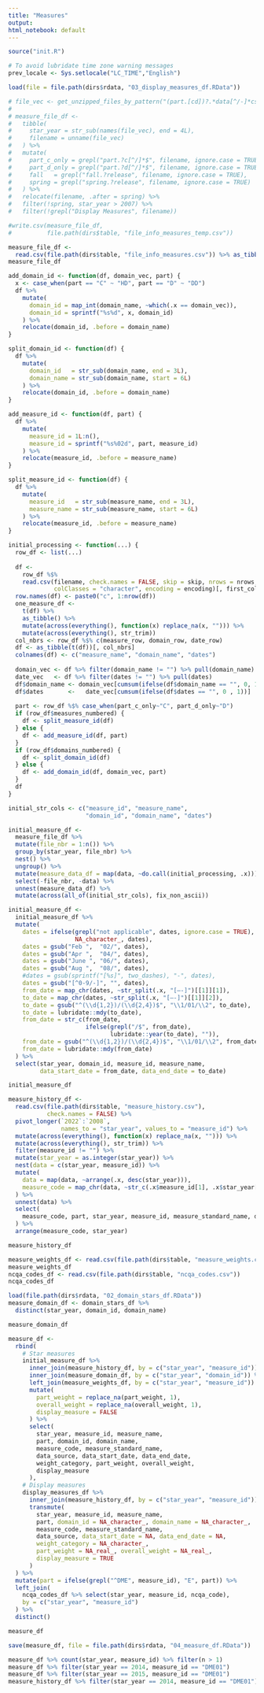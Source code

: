 ```yaml
---
title: "Measures"
output:
html_notebook: default
---
```


```r
source("init.R")

# To avoid lubridate time zone warning messages
prev_locale <- Sys.setlocale("LC_TIME","English")

load(file = file.path(dirs$rdata, "03_display_measures_df.RData"))
```



```r
# file_vec <- get_unzipped_files_by_pattern("(part.[cd])?.*data[^/-]*csv$")
# 
# measure_file_df <-
#   tibble(
#     star_year = str_sub(names(file_vec), end = 4L),
#     filename = unname(file_vec)
#   ) %>%
#   mutate(
#     part_c_only = grepl("part.?c[^/]*$", filename, ignore.case = TRUE),
#     part_d_only = grepl("part.?d[^/]*$", filename, ignore.case = TRUE),
#     fall   = grepl("fall.?release", filename, ignore.case = TRUE),
#     spring = grepl("spring.?release", filename, ignore.case = TRUE)
#   ) %>%
#   relocate(filename, .after = spring) %>%
#   filter(!spring, star_year > 2007) %>%
#   filter(!grepl("Display Measures", filename))

#write.csv(measure_file_df,
#          file.path(dirs$table, "file_info_measures_temp.csv"))
```



```r
measure_file_df <-
  read.csv(file.path(dirs$table, "file_info_measures.csv")) %>% as_tibble()
measure_file_df
```




```r
add_domain_id <- function(df, domain_vec, part) {
  x <- case_when(part == "C" ~ "HD", part == "D" ~ "DD")
  df %>%
    mutate(
      domain_id = map_int(domain_name, ~which(.x == domain_vec)),
      domain_id = sprintf("%s%d", x, domain_id)
    ) %>%
    relocate(domain_id, .before = domain_name)
}

split_domain_id <- function(df) {
  df %>%
    mutate(
      domain_id   = str_sub(domain_name, end = 3L),
      domain_name = str_sub(domain_name, start = 6L)
    ) %>%
    relocate(domain_id, .before = domain_name)
}

add_measure_id <- function(df, part) {
  df %>%
    mutate(
      measure_id = 1L:n(),
      measure_id = sprintf("%s%02d", part, measure_id)
    ) %>%
    relocate(measure_id, .before = measure_name)
}

split_measure_id <- function(df) {
  df %>%
    mutate(
      measure_id   = str_sub(measure_name, end = 3L),
      measure_name = str_sub(measure_name, start = 6L)
    ) %>%
    relocate(measure_id, .before = measure_name)
}

initial_processing <- function(...) {
  row_df <- list(...)
  
  df <-
    row_df %$%
    read.csv(filename, check.names = FALSE, skip = skip, nrows = nrows,
             colClasses = "character", encoding = encoding)[, first_col:last_col]
  row.names(df) <- paste0("c", 1:nrow(df))
  one_measure_df <-
    t(df) %>%
    as_tibble() %>%
    mutate(across(everything(), function(x) replace_na(x, ""))) %>%
    mutate(across(everything(), str_trim))
  col_nbrs <- row_df %$% c(measure_row, domain_row, date_row)
  df <- as_tibble(t(df))[, col_nbrs]
  colnames(df) <- c("measure_name", "domain_name", "dates")
  
  domain_vec <- df %>% filter(domain_name != "") %>% pull(domain_name)
  date_vec   <- df %>% filter(dates != "") %>% pull(dates)
  df$domain_name <- domain_vec[cumsum(ifelse(df$domain_name == "", 0, 1))]
  df$dates       <-   date_vec[cumsum(ifelse(df$dates == "", 0 , 1))]
  
  part <- row_df %$% case_when(part_c_only~"C", part_d_only~"D")
  if (row_df$measures_numbered) {
    df <- split_measure_id(df)
  } else {
    df <- add_measure_id(df, part)
  }
  if (row_df$domains_numbered) {
    df <- split_domain_id(df)
  } else {
    df <- add_domain_id(df, domain_vec, part)
  }
  df
}
```


```r
initial_str_cols <- c("measure_id", "measure_name",
                      "domain_id", "domain_name", "dates")

initial_measure_df <-
  measure_file_df %>%
  mutate(file_nbr = 1:n()) %>%
  group_by(star_year, file_nbr) %>%
  nest() %>%
  ungroup() %>%
  mutate(measure_data_df = map(data, ~do.call(initial_processing, .x))) %>%
  select(-file_nbr, -data) %>%
  unnest(measure_data_df) %>%
  mutate(across(all_of(initial_str_cols), fix_non_ascii))

initial_measure_df <-
  initial_measure_df %>%
  mutate(
    dates = ifelse(grepl("not applicable", dates, ignore.case = TRUE),
                   NA_character_, dates),
    dates = gsub("Feb ",  "02/", dates),
    dates = gsub("Apr ",  "04/", dates),
    dates = gsub("June ", "06/", dates),
    dates = gsub("Aug ",  "08/", dates),
    #dates = gsub(sprintf("[%s]", two_dashes), "-", dates),
    dates = gsub("[^0-9/-]", "", dates),
    from_date = map_chr(dates, ~str_split(.x, "[–-]")[[1]][1]),
    to_date = map_chr(dates, ~str_split(.x, "[–-]")[[1]][2]),
    to_date = gsub("^(\\d{1,2})/(\\d{2,4})$", "\\1/01/\\2", to_date),
    to_date = lubridate::mdy(to_date),
    from_date = str_c(from_date,
                      ifelse(grepl("/$", from_date),
                             lubridate::year(to_date), "")),
    from_date = gsub("^(\\d{1,2})/(\\d{2,4})$", "\\1/01/\\2", from_date),
    from_date = lubridate::mdy(from_date)
  ) %>%
  select(star_year, domain_id, measure_id, measure_name,
         data_start_date = from_date, data_end_date = to_date)

initial_measure_df
```


```r
measure_history_df <-
  read.csv(file.path(dirs$table, "measure_history.csv"),
           check.names = FALSE) %>%
  pivot_longer(`2022`:`2008`,
               names_to = "star_year", values_to = "measure_id") %>%
  mutate(across(everything(), function(x) replace_na(x, ""))) %>%
  mutate(across(everything(), str_trim)) %>%
  filter(measure_id != "") %>%
  mutate(star_year = as.integer(star_year)) %>%
  nest(data = c(star_year, measure_id)) %>%
  mutate(
    data = map(data, ~arrange(.x, desc(star_year))),
    measure_code = map_chr(data, ~str_c(.x$measure_id[1], .x$star_year[1]))
  ) %>%
  unnest(data) %>%
  select(
    measure_code, part, star_year, measure_id, measure_standard_name, data_source
  ) %>%
  arrange(measure_code, star_year)

measure_history_df
```



```r
measure_weights_df <- read.csv(file.path(dirs$table, "measure_weights.csv"))
measure_weights_df
ncqa_codes_df <- read.csv(file.path(dirs$table, "ncqa_codes.csv"))
ncqa_codes_df
```

```r
load(file.path(dirs$rdata, "02_domain_stars_df.RData"))
measure_domain_df <- domain_stars_df %>%
  distinct(star_year, domain_id, domain_name)

measure_domain_df
```


```r
measure_df <-
  rbind(
    # Star measures
    initial_measure_df %>%
      inner_join(measure_history_df, by = c("star_year", "measure_id")) %>%
      inner_join(measure_domain_df, by = c("star_year", "domain_id")) %>%
      left_join(measure_weights_df, by = c("star_year", "measure_id")) %>%
      mutate(
        part_weight = replace_na(part_weight, 1),
        overall_weight = replace_na(overall_weight, 1),
        display_measure = FALSE
      ) %>%
      select(
        star_year, measure_id, measure_name,
        part, domain_id, domain_name,
        measure_code, measure_standard_name,
        data_source, data_start_date, data_end_date,
        weight_category, part_weight, overall_weight,
        display_measure
      ),
    # Display measures
    display_measures_df %>%
      inner_join(measure_history_df, by = c("star_year", "measure_id")) %>%
      transmute(
        star_year, measure_id, measure_name,
        part, domain_id = NA_character_, domain_name = NA_character_,
        measure_code, measure_standard_name,
        data_source, data_start_date = NA, data_end_date = NA,
        weight_category = NA_character_,
        part_weight = NA_real_, overall_weight = NA_real_,
        display_measure = TRUE
      )
  ) %>%
  mutate(part = ifelse(grepl("^DME", measure_id), "E", part)) %>%
  left_join(
    ncqa_codes_df %>% select(star_year, measure_id, ncqa_code),
    by = c("star_year", "measure_id")
  ) %>%
  distinct()

measure_df
```

```r
save(measure_df, file = file.path(dirs$rdata, "04_measure_df.RData"))
```


```r
measure_df %>% count(star_year, measure_id) %>% filter(n > 1)
measure_df %>% filter(star_year == 2014, measure_id == "DME01")
measure_df %>% filter(star_year == 2015, measure_id == "DME01")
measure_history_df %>% filter(star_year == 2014, measure_id == "DME01")
```



